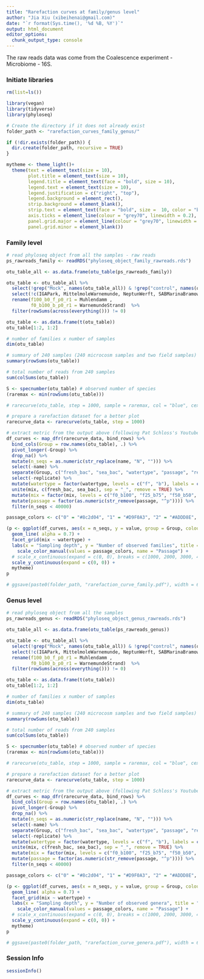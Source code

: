 ```yaml
---
title: "Rarefaction curves at family/genus level"
author: "Jia Xiu (xibeihenai@gmail.com)"
date: "`r format(Sys.time(), '%d %B, %Y')`"
output: html_document
editor_options: 
  chunk_output_type: console
---
```


The raw reads data was come from the Coalescence experiment - Microbiome - 16S. 

### Initiate libraries
```r

rm(list=ls())

library(vegan)
library(tidyverse)
library(phyloseq) 

# Create the directory if it does not already exist
folder_path <- "rarefaction_curves_family_genus/"

if (!dir.exists(folder_path)) {
  dir.create(folder_path, recursive = TRUE)
}

mytheme <- theme_light()+
  theme(text = element_text(size = 10),
        plot.title = element_text(size = 10),
        legend.title = element_text(face = "bold", size = 10),
        legend.text = element_text(size = 10), 
        legend.justification = c("right", "top"),
        legend.background = element_rect(),
        strip.background = element_blank(),
        strip.text = element_text(face = "bold", size =  10, color = "black"),
        axis.ticks = element_line(colour = "grey70", linewidth = 0.2),
        panel.grid.major = element_line(colour = "grey70", linewidth = 0.1),
        panel.grid.minor = element_blank())  
```


### Family level

```r

# read phyloseq object from all the samples - raw reads
ps_rawreads_family <- readRDS("phyloseq_object_family_rawreads.rds")

otu_table_all <- as.data.frame(otu_table(ps_rawreads_family)) 

otu_table <- otu_table_all %>% 
  select(!grep("Mock", names(otu_table_all)) & !grep("control", names(otu_table_all)) & !grep("FieldBlank", names(otu_table_all)) & !grep("f0_b0", names(otu_table_all))) %>% 
  select(!c(IGAPark, MittelmoleWarnemunde, NeptunWerft, SABMarinaBramow, Stadthafen)) %>% 
  rename(f100_b0_f_p0_r1 = Muhlendamm ,
         f0_b100_b_p0_r1 = WarnemundeStrand)  %>%
  filter(rowSums(across(everything())) != 0)

otu_table <- as.data.frame(t(otu_table))
otu_table[1:2, 1:2]

# number of families x number of samples
dim(otu_table)

# summary of 240 samples (240 microcosm samples and two field samples)
summary(rowSums(otu_table))

# total number of reads from 240 samples
sum(colSums(otu_table))

S <- specnumber(otu_table) # observed number of species
(raremax <- min(rowSums(otu_table)))

# rarecurve(otu_table, step = 1000, sample = raremax, col = "blue", cex = 0.6)

# prepare a rarefaction dataset for a better plot
rarecurve_data <- rarecurve(otu_table, step = 1000)

# extract metric from the output above (following Pat Schloss's Youtube tutorial)
df_curves <- map_dfr(rarecurve_data, bind_rows) %>% 
  bind_cols(Group = row.names(otu_table), .) %>% 
  pivot_longer(-Group) %>% 
  drop_na() %>% 
  mutate(n_seqs = as.numeric(str_replace(name, "N", ""))) %>% 
  select(-name) %>% 
  separate(Group, c("fresh_bac", "sea_bac", "watertype", "passage", "replicate"), "_", remove = FALSE) %>%  
  select(-replicate) %>% 
  mutate(watertype = factor(watertype, levels = c("f", "b"), labels = c("Freshwater", "Seawater"))) %>% 
  unite(mix, c(fresh_bac, sea_bac), sep = "_", remove = TRUE) %>% 
  mutate(mix = factor(mix, levels = c("f0_b100", "f25_b75", "f50_b50", "f75_b25", "f100_b0"),  labels = c("0:100", "25:75", "50:50", "75:25", "100:0"))) %>% 
  mutate(passage = factor(as.numeric(str_remove(passage, "^p")))) %>% 
  filter(n_seqs < 40000)

passage_colors <- c("0" = "#8c2d04", "1" = "#D9F0A3", "2" = "#ADDD8E", "3" = "#78C679", "4" = "#41ab5d", "5" = "#238443", "6" = "#005a32")

(p <- ggplot(df_curves, aes(x = n_seqs, y = value, group = Group, colour = passage)) + 
  geom_line( alpha = 0.7) +
  facet_grid(mix ~ watertype) +
  labs(x = "Sampling depth", y = "Number of observed families", title = "") + 
    scale_color_manual(values = passage_colors, name = "Passage") +
  # scale_x_continuous(expand = c(0, 0), breaks = c(1000, 2000, 3000, 4000, 5000, 7000, 8000, 9000, 10000)) +
  scale_y_continuous(expand = c(0, 0)) +
  mytheme)
p

# ggsave(paste0(folder_path, "rarefaction_curve_family.pdf"), width = 6, height = 7, p)

```


### Genus level

```r
# read phyloseq object from all the samples
ps_rawreads_genus <- readRDS("phyloseq_object_genus_rawreads.rds")

otu_table_all <- as.data.frame(otu_table(ps_rawreads_genus)) 

otu_table <- otu_table_all %>% 
  select(!grep("Mock", names(otu_table_all)) & !grep("control", names(otu_table_all)) & !grep("FieldBlank", names(otu_table_all)) & !grep("f0_b0", names(otu_table_all))) %>% 
  select(!c(IGAPark, MittelmoleWarnemunde, NeptunWerft, SABMarinaBramow, Stadthafen)) %>% 
  rename(f100_b0_f_p0_r1 = Muhlendamm ,
         f0_b100_b_p0_r1 = WarnemundeStrand)  %>%
  filter(rowSums(across(everything())) != 0)

otu_table <- as.data.frame(t(otu_table))
otu_table[1:2, 1:2]

# number of families x number of samples
dim(otu_table)

# summary of 240 samples (240 microcosm samples and two field samples)
summary(rowSums(otu_table))

# total number of reads from 240 samples
sum(colSums(otu_table))

S <- specnumber(otu_table) # observed number of species
(raremax <- min(rowSums(otu_table)))

# rarecurve(otu_table, step = 1000, sample = raremax, col = "blue", cex = 0.6)

# prepare a rarefaction dataset for a better plot
rarecurve_data <- rarecurve(otu_table, step = 1000)

# extract metric from the output above (following Pat Schloss's Youtube tutorial)
df_curves <- map_dfr(rarecurve_data, bind_rows) %>% 
  bind_cols(Group = row.names(otu_table), .) %>% 
  pivot_longer(-Group) %>% 
  drop_na() %>% 
  mutate(n_seqs = as.numeric(str_replace(name, "N", ""))) %>% 
  select(-name) %>% 
  separate(Group, c("fresh_bac", "sea_bac", "watertype", "passage", "replicate"), "_", remove = FALSE) %>%  
  select(-replicate) %>% 
  mutate(watertype = factor(watertype, levels = c("f", "b"), labels = c("Freshwater", "Seawater"))) %>% 
  unite(mix, c(fresh_bac, sea_bac), sep = "_", remove = TRUE) %>% 
  mutate(mix = factor(mix, levels = c("f0_b100", "f25_b75", "f50_b50", "f75_b25", "f100_b0"),  labels = c("0:100", "25:75", "50:50", "75:25", "100:0"))) %>% 
  mutate(passage = factor(as.numeric(str_remove(passage, "^p")))) %>% 
  filter(n_seqs < 40000)

passage_colors <- c("0" = "#8c2d04", "1" = "#D9F0A3", "2" = "#ADDD8E", "3" = "#78C679", "4" = "#41ab5d", "5" = "#238443", "6" = "#005a32")

(p <- ggplot(df_curves, aes(x = n_seqs, y = value, group = Group, colour = passage)) + 
  geom_line( alpha = 0.7) +
  facet_grid(mix ~ watertype) +
  labs(x = "Sampling depth", y = "Number of observed genera", title = "") + 
    scale_color_manual(values = passage_colors, name = "Passage") +
  # scale_x_continuous(expand = c(0, 0), breaks = c(1000, 2000, 3000, 4000, 5000, 7000, 8000, 9000, 10000)) +
  scale_y_continuous(expand = c(0, 0)) +
  mytheme)
p

# ggsave(paste0(folder_path, "rarefaction_curve_genera.pdf"), width = 6, height = 7, p)

```


### Session Info
```r
sessionInfo()
```



